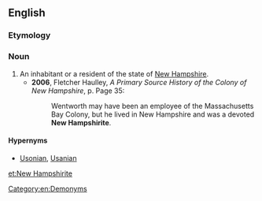 ==English==

===Etymology===
{{suffix|New Hampshire|ite}}

===Noun===
{{en-noun|head=[[New]] [[Hampshirite]]|New Hampshirites}}

# An inhabitant or a resident of the state of [[New Hampshire]].
#*'''2006''', Fletcher Haulley, ''A Primary Source History of the Colony of New Hampshire'', p. Page 35:
#*:Wentworth may have been an employee of the Massachusetts Bay Colony, but he lived in New Hampshire and was a devoted '''New Hampshirite'''.

====Hypernyms====
*[[Usonian]], [[Usanian]]

[[Category:en:Demonyms]]

[[et:New Hampshirite]]